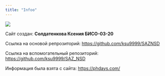 ```yaml
---
title: "Infoo"
---
```


![](images/cat-jump.gif)

Сайт создан: **Солдатенкова Ксения БИСО-03-20** 

Ссылка на основой репрозиторий: <https://github.com/ksu9999/SAZNSD>

Ссылка на вспомогательный репозиторий: <https://github.com/ksu9999/SAZ_NSD>

Информация была взята с сайта: <https://phdays.com/>